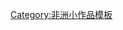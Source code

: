 {{Asbox
| icon      = {{Flagicon|Seychelles|size=30px}}
| pix       =
| subject   =  
| qualifier = 關於[[塞席爾]]
| category  = 塞舌爾小作品
| tempsort  =  
| name      = Template:Seychelles-stub
}}<noinclude>
[[Category:非洲小作品模板]]
</noinclude>